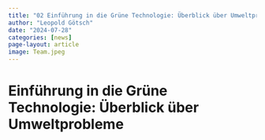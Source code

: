 ```yaml
---
title: "02 Einführung in die Grüne Technologie: Überblick über Umweltprobleme"
author: "Leopold Götsch"
date: "2024-07-28"
categories: [news]
page-layout: article
image: Team.jpeg
---
```


# Einführung in die Grüne Technologie: Überblick über Umweltprobleme
